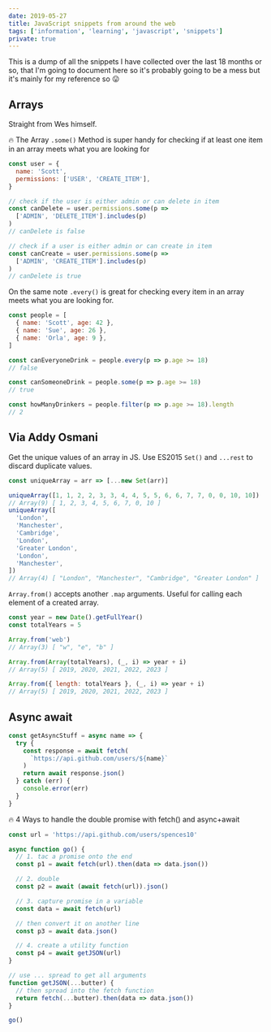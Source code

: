 ```yaml
---
date: 2019-05-27
title: JavaScript snippets from around the web
tags: ['information', 'learning', 'javascript', 'snippets']
private: true
---
```


This is a dump of all the snippets I have collected over the last 18
months or so, that I'm going to document here so it's probably going
to be a mess but it's mainly for my reference so 😛

## Arrays

Straight from Wes himself.

🔥 The Array `.some()` Method is super handy for checking if at least
one item in an array meets what you are looking for

```js
const user = {
  name: 'Scott',
  permissions: ['USER', 'CREATE_ITEM'],
}

// check if the user is either admin or can delete in item
const canDelete = user.permissions.some(p =>
  ['ADMIN', 'DELETE_ITEM'].includes(p)
)
// canDelete is false

// check if a user is either admin or can create in item
const canCreate = user.permissions.some(p =>
  ['ADMIN', 'CREATE_ITEM'].includes(p)
)
// canDelete is true
```

On the same note `.every()` is great for checking every item in an
array meets what you are looking for.

```js
const people = [
  { name: 'Scott', age: 42 },
  { name: 'Sue', age: 26 },
  { name: 'Orla', age: 9 },
]

const canEveryoneDrink = people.every(p => p.age >= 18)
// false

const canSomeoneDrink = people.some(p => p.age >= 18)
// true

const howManyDrinkers = people.filter(p => p.age >= 18).length
// 2
```

## Via Addy Osmani

Get the unique values of an array in JS. Use ES2015 `Set()` and
`...rest` to discard duplicate values.

```js
const uniqueArray = arr => [...new Set(arr)]

uniqueArray([1, 1, 2, 2, 3, 3, 4, 4, 5, 5, 6, 6, 7, 7, 0, 0, 10, 10])
// Array(9) [ 1, 2, 3, 4, 5, 6, 7, 0, 10 ]
uniqueArray([
  'London',
  'Manchester',
  'Cambridge',
  'London',
  'Greater London',
  'London',
  'Manchester',
])
// Array(4) [ "London", "Manchester", "Cambridge", "Greater London" ]
```

`Array.from()` accepts another `.map` arguments. Useful for calling
each element of a created array.

```js
const year = new Date().getFullYear()
const totalYears = 5

Array.from('web')
// Array(3) [ "w", "e", "b" ]

Array.from(Array(totalYears), (_, i) => year + i)
// Array(5) [ 2019, 2020, 2021, 2022, 2023 ]

Array.from({ length: totalYears }, (_, i) => year + i)
// Array(5) [ 2019, 2020, 2021, 2022, 2023 ]
```

## Async await

```js
const getAsyncStuff = async name => {
  try {
    const response = await fetch(
      `https://api.github.com/users/${name}`
    )
    return await response.json()
  } catch (err) {
    console.error(err)
  }
}
```

🔥 4 Ways to handle the double promise with fetch() and async+await

```js
const url = 'https://api.github.com/users/spences10'

async function go() {
  // 1. tac a promise onto the end
  const p1 = await fetch(url).then(data => data.json())

  // 2. double
  const p2 = await (await fetch(url)).json()

  // 3. capture promise in a variable
  const data = await fetch(url)

  // then convert it on another line
  const p3 = await data.json()

  // 4. create a utility function
  const p4 = await getJSON(url)
}

// use ... spread to get all arguments
function getJSON(...butter) {
  // then spread into the fetch function
  return fetch(...butter).then(data => data.json())
}

go()
```
